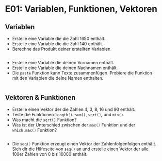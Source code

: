 # E01: Variablen, Funktionen, Vektoren


## Variablen

- Erstelle eine Variable die die Zahl 1650 enthält.
- Erstelle eine Variable die die Zahl 140 enthält.
- Berechne das Produkt deiner erstellten Variablen.

```r


```

- Erstelle eine Variable die deinen Vornamen enthält.
- Erstelle eine Variable die deinen Nachnamen enthält.
- Die `paste` Funktion kann Texte zusammenfügen. Probiere die Funktion mit den Variablen die deine Namen enthalten.


```r

```


## Vektoren & Funktionen

- Erstelle einen Vektor der die Zahlen 4, 3, 8, 16 und 90 enthält.
- Teste die Funktionen `length()`, `sum()`, `sqrt()`, und `min()`.
- Was macht die `sqrt()` Funktion?
- Was ist der Unterschied zwischen der `max()` Funktion und der `which.max()` Funktion?


```r


```


- Die `seq()` Funktion erzeugt einen Vektor der Zahlenfolgenfolgen enthält. Sieh dir die Hilfeseite von `seq()` an und erstelle einen Vektor der alle 100er Zahlen von 0 bis 10000 enthält.


```r

```





